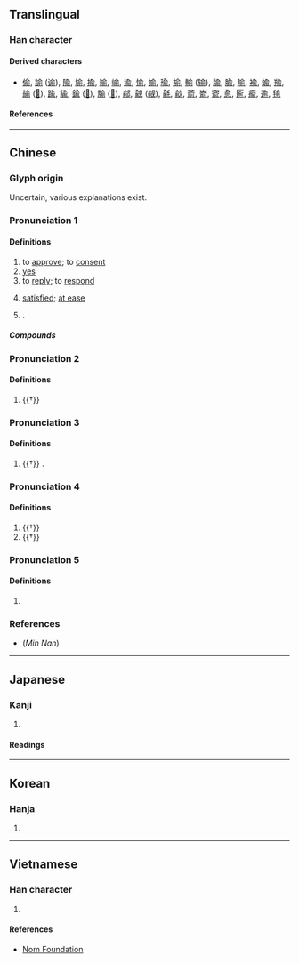 {{also|兪|侖}}
{{character info}}
==Translingual==

===Han character===
{{Han char|rn=9|rad=人|as=07|sn=9|four=80221|canj=OMBN|ids=⿱亼刖}}

====Derived characters====
* [[偷]], [[諭]] ([[谕]]), [[隃]], [[堬]], [[揄]], [[喻]], [[崳]], [[渝]], [[愉]], [[媮]], [[瑜]], [[榆]], [[輸]] ([[输]]), [[牏]], [[腧]], [[睮]], [[褕]], [[蝓]], [[羭]], [[緰]] ([[𦈕]]), [[踰]], [[貐]], [[鍮]] ([[𨱎]]), [[騟]] ([[𩨈]]), [[鄃]], [[覦]] ([[觎]]), [[毹]], [[歈]], [[萮]], [[嵛]], [[窬]], [[愈]], [[匬]], [[瘉]], [[逾]], [[毺]]

====References====
{{Han ref|kx=0105.210|dkj=00703|dj=0223.020|hdz=10155.030|uh=4FDE}}

----

==Chinese==
{{zh-forms|t2=兪}}

===Glyph origin===
{{Han etym}}
Uncertain, various explanations exist.

===Pronunciation 1===
{{zh-pron
|m=yú
|c=jyu4
|h=pfs=yì
|mn=xm,qz,tp:lû/zz,kh:jû
|mc=1
|oc=y,2
|ma=
|cat=v,pn,part,adj
}}

====Definitions====
{{zh-hanzi}}

# to [[approve]]; to [[consent]]
# [[yes]]
# to [[reply]]; to [[respond]]
# {{lb|zh|literary}} [[satisfied]]; [[at ease]]
# {{surname|zh}}.
#: {{zh-x|^俞 ^大-猷|{{w|Yu Dayou|'''Yu''' Dayou}} (Chinese general and martial artist during the [[Ming]] dynasty)}}

=====Compounds=====
{{zh-der|俞俞|伯俞泣杖|吁咈都俞|俞跗|吁俞|俞允|俞旨|都俞吁咈|俞然}}

===Pronunciation 2===
{{zh-pron
|m=shù
|c=syu3
}}

====Definitions====
{{zh-hanzi}}

# {{†}} {{zh-alt form|腧|[[acupoint]]}}

===Pronunciation 3===
{{zh-pron
|m=chòu
|c=cau3
|mc=2
|oc=n,1
}}

====Definitions====
{{zh-hanzi}}

# {{†}} {{surname|zh}}.

===Pronunciation 4===
{{zh-pron
|m=yù
|c=
}}

====Definitions====
{{zh-hanzi}}

# {{†}} {{zh-alt form|愈|[[even]] [[more]]}}
# {{†}} {{zh-alt form|癒|to [[recover]]}}

===Pronunciation 5===
{{zh-pron
|m=shū
|c=
}}

====Definitions====
{{zh-hanzi}}

# {{zh-used|俞兒}}

===References===
* (''Min Nan'') {{thcwd|41096}}

----

==Japanese==

===Kanji===
{{ja-kanji|grade=|rs=人07}}

# {{rfdef|ja|sort=人07}}

====Readings====
{{ja-readings
|on=ゆ
|kun=しかり
}}

----

==Korean==

===Hanja===
{{ko-hanja|유}}

# {{rfdef|ko|sort=人07}}

----

==Vietnamese==

===Han character===
{{vi-readings|reading=[[dũ]]|rs=人07}}

# {{rfdef|vi|sort=人07}}

====References====
* [http://nomfoundation.org/common/nom_details.php?codepoint=4fde Nom Foundation]